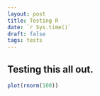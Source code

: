 ```yaml
---
layout: post
title: Testing R
date: `r Sys.time()`
draft: false
tags: tests
---
```


## Testing this all out. 

```r

plot(rnorm(100))

```
